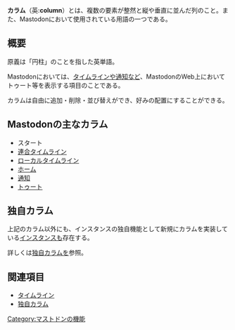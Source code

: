 {{Infobox word
|Name = {{Ruby|カラム|column}}
|Hinshi = 名詞
|Hatsu = 不明
}}'''カラム'''（英:'''column'''）とは、複数の要素が整然と縦や垂直に並んだ列のこと。また、Mastodonにおいて使用されている用語の一つである。

== 概要 ==
原義は「円柱」のことを指した英単語。

Mastodonにおいては、[[タイムライン]]や[[通知]]など、MastodonのWeb上においてトゥート等を表示する項目のことである。

カラムは自由に追加・削除・並び替えができ、好みの配置にすることができる。

== Mastodonの主なカラム ==
* スタート
* [[連合タイムライン]]
* [[ローカルタイムライン]]
* [[ホーム]]
* [[通知]]
* [[トゥート]]

== 独自カラム ==
上記のカラム以外にも、インスタンスの独自機能として新規にカラムを実装している[[インスタンス]]も存在する。

詳しくは[[独自カラム]]を参照。

== 関連項目 ==
* [[タイムライン]]
* [[独自カラム]]

{{DEFAULTSORT:からむ}}
[[Category:マストドンの機能]]